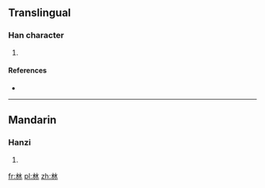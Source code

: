 ==Translingual==

===Han character===
{{Han char|rn=85|rad=水|as=04|sn=8|four=1223<sub>0</sub>|canj=水水 (EE), XX水水 (XXEE)}}

# {{defn|Han|sort=水04}}

====References====
* {{Han ref|kx=0612.050|dkj=17219|dj=1005.090|hdz=31557.010|uh=6C9D|ud=27805|bh=CD44|bd=52548}}

----

==Mandarin==

===Hanzi===
{{cmn-hanzi|pin=[[zhuǐ]] ([[zhui3]])|wg=chui<sup>3</sup>}}

# {{defn|Mandarin|sort=水04}}

[[fr:沝]]
[[pl:沝]]
[[zh:沝]]